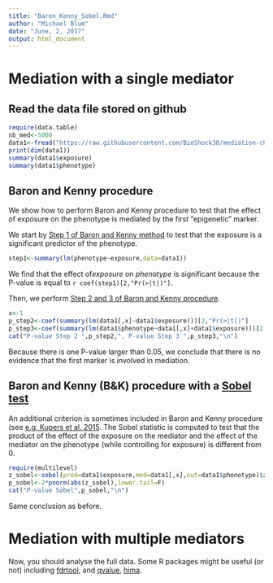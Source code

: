 ```yaml
---
title: "Baron_Kenny_Sobel.Rmd"
author: "Michael Blum"
date: "June, 2, 2017"
output: html_document
---
```

# Mediation with a single mediator

## Read the data file stored on github

```r
require(data.table)
nb_med<-5000
data1<-fread("https://raw.githubusercontent.com/BioShock38/mediation-challenge/master/data/challenge1.txt",header=TRUE,data.table=FALSE)
print(dim(data1))
summary(data1$exposure)
summary(data1$phenotype)
```

## Baron and Kenny procedure 

We show how to perform Baron and Kenny procedure to test that the effect of exposure on the phenotype is mediated by the first "epigenetic" marker.

We start by [Step 1 of Baron and Kenny method](https://en.wikipedia.org/wiki/Mediation_(statistics)#Baron_and_Kenny.27s_.281986.29_steps_for_mediation) to test that the exposure is a significant predictor of the phenotype.

```r
step1<-summary(lm(phenotype~exposure,data=data1))
```

We find that the effect of*exposure* on  *phenotype* is significant because the P-value is equal to `r coef(step1)[2,"Pr(>|t|)"]`.

Then, we perform [Step 2 and 3 of Baron and Kenny procedure](https://en.wikipedia.org/wiki/Mediation_(statistics)#Baron_and_Kenny.27s_.281986.29_steps_for_mediation).
```r
x<-1
p_step2<-coef(summary(lm(data1[,x]~data1$exposure)))[2,"Pr(>|t|)"]
p_step3<-coef(summary(lm(data1$phenotype~data1[,x]+data1$exposure)))[2,"Pr(>|t|)"]
cat("P-value Step 2 ",p_step2,", P-value Step 3 ",p_step3,"\n")
```
Because there is one P-value larger than $0.05$, we conclude that there is no evidence that the first marker is involved in mediation.

## Baron and Kenny (B&K) procedure with a [Sobel test](https://en.wikipedia.org/wiki/Sobel_test)
An additional criterion is sometimes included in Baron and Kenny procedure (see [e.g. Kupers et al. 2015](https://www.ncbi.nlm.nih.gov/pmc/articles/PMC4588868/). The Sobel statistic is computed to test that the product of the effect of the exposure on the mediator and the effect of the mediator on the phenotype (while controlling for exposure) is different from 0.

```r
require(multilevel)
z_sobel<-sobel(pred=data1$exposure,med=data1[,x],out=data1$phenotype)$z.value
p_sobel<-2*pnorm(abs(z_sobel),lower.tail=F)
cat("P-value Sobel",p_sobel,"\n")
```
Same conclusion as before.

# Mediation with multiple mediators

Now, you should analyse the full data. Some R packages might be useful (or not) including [fdrtool](https://cran.r-project.org/web/packages/fdrtool/index.html), and [qvalue](http://bioconductor.org/packages/release/bioc/html/qvalue.html), [hima](https://github.com/YinanZheng/HIMA).

